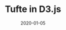 ---
title: "Tufte in D3.js"
date: 2020-01-05
class: "tufte-d3-project"
static: true
link: "tufte-d3js"
---